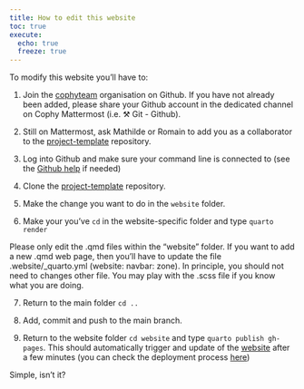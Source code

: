 ```yaml
---
title: How to edit this website
toc: true
execute: 
  echo: true
  freeze: true
---
```


To modify this website you'll have to:

1. Join the [cophyteam](https://github.com/cophyteam) organisation on Github. If you have not already been added, please share your Github account in the dedicated channel on Cophy Mattermost (i.e. ⚒️ Git - Github).

2. Still on Mattermost, ask Mathilde or Romain to add you as a collaborator to the [project-template](https://github.com/cophyteam/project-template) repository.

3. Log into Github and make sure your command line is connected to (see the [Github help](/help_github.html) if needed)

4. Clone the [project-template](https://github.com/cophyteam/project-template) repository.

5. Make the change you want to do in the `website` folder. 

6. Make your you've `cd` in the website-specific folder and type `quarto render`

::: {.alert .alert-dismissible .alert-warning} 
Please only edit the .qmd files within the "website" folder. 
If you want to add a new .qmd web page, then you'll have to update the file .website/_quarto.yml (website: navbar: zone).
In principle, you should not need to changes other file. You may play with the .scss file if you know what you are doing.
:::

7. Return to the main folder `cd ..`

8. Add, commit and push to the main branch. 

9. Return to the website folder `cd website` and type `quarto publish gh-pages`. This should automatically trigger and update of the [website](https://cophyteam.github.io/project-template) after a few minutes (you can check the deployment process [here](https://github.com/cophyteam/project-template/actions))


Simple, isn't it?